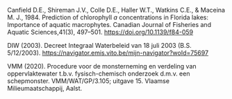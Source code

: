 Canfield D.E., Shireman J.V., Colle D.E., Haller W.T., Watkins C.E., & Maceina M. J., 1984. Prediction of chlorophyll *a* concentrations in Florida lakes: Importance of aquatic macrophytes. Canadian Journal of Fisheries and Aquatic Sciences,41(3), 497--501. <https://doi.org/10.1139/f84-059>

DIW (2003). Decreet Integraal Waterbeleid van 18 juli 2003 (B.S. 5/12/2003). [[https://navigator.emis.vito.be/mijn-navigator?woId=75697]{.underline}](https://navigator.emis.vito.be/mijn-navigator?woId=75697)

VMM (2020). Procedure voor de monsterneming en verdeling van oppervlaktewater t.b.v. fysisch-chemisch onderzoek d.m.v. een schepmonster. VMM/WAT/GP/3.105; uitgave 15. Vlaamse Milieumaatschappij, Aalst.

